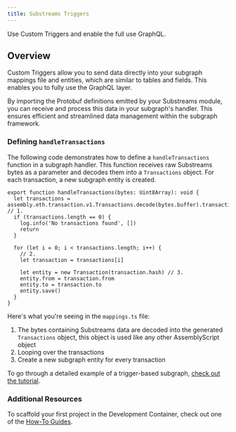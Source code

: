 ```yaml
---
title: Substreams Triggers
---
```


Use Custom Triggers and enable the full use GraphQL.

## Overview

Custom Triggers allow you to send data directly into your subgraph mappings file and entities, which are similar to tables and fields. This enables you to fully use the GraphQL layer.

By importing the Protobuf definitions emitted by your Substreams module, you can receive and process this data in your subgraph's handler. This ensures efficient and streamlined data management within the subgraph framework.

### Defining `handleTransactions`

The following code demonstrates how to define a `handleTransactions` function in a subgraph handler. This function receives raw Substreams bytes as a parameter and decodes them into a `Transactions` object. For each transaction, a new subgraph entity is created.

```tsx
export function handleTransactions(bytes: Uint8Array): void {
  let transactions = assembly.eth.transaction.v1.Transactions.decode(bytes.buffer).transactions // 1.
  if (transactions.length == 0) {
    log.info('No transactions found', [])
    return
  }

  for (let i = 0; i < transactions.length; i++) {
    // 2.
    let transaction = transactions[i]

    let entity = new Transaction(transaction.hash) // 3.
    entity.from = transaction.from
    entity.to = transaction.to
    entity.save()
  }
}
```

Here's what you're seeing in the `mappings.ts` file:

1. The bytes containing Substreams data are decoded into the generated `Transactions` object, this object is used like any other AssemblyScript object
2. Looping over the transactions
3. Create a new subgraph entity for every transaction

To go through a detailed example of a trigger-based subgraph, [check out the tutorial](/sps/tutorial/).

### Additional Resources

To scaffold your first project in the Development Container, check out one of the [How-To Guides](/sps/introduction/).
